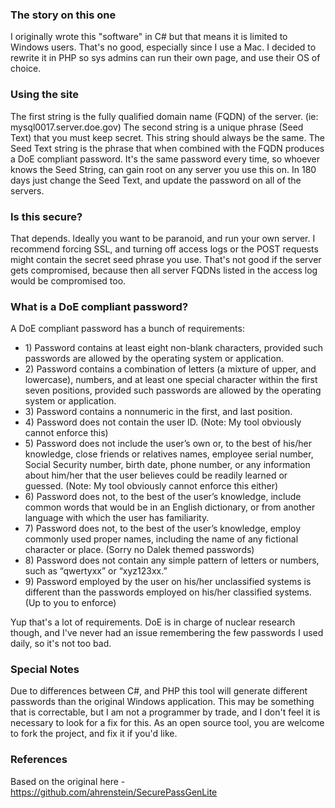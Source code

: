 === The story on this one ===
I originally wrote this "software" in C# but that means it is limited to Windows users. That's no good, especially since I use a Mac. I decided to rewrite it in PHP so sys admins can run their own page, and use their OS of choice.
=== Using the site ===
The first string is the fully qualified domain name (FQDN) of the server. (ie: mysql0017.server.doe.gov) The second string is a unique phrase (Seed Text) that you must keep secret.
This string should always be the same. The Seed Text string is the phrase that when combined with the FQDN produces a DoE compliant password. It's the same password every time, so whoever knows the Seed String, can gain root on any server you use this on.
In 180 days just change the Seed Text, and update the password on all of the servers.
=== Is this secure? ===
That depends. Ideally you want to be paranoid, and run your own server. I recommend forcing SSL, and turning off access logs or the POST requests might contain the secret seed phrase you use. That's not good if the server
gets compromised, because then all server FQDNs listed in the access log would be compromised too.
=== What is a DoE compliant password? ===
A DoE compliant password has a bunch of requirements:
*1) Password contains at least eight non-blank characters, provided such passwords are allowed by the operating system or application.
*2) Password contains a combination of letters (a mixture of upper, and lowercase), numbers, and at least one special character within the first seven positions, provided such passwords are allowed by the operating system or application.
*3) Password contains a nonnumeric in the first, and last position.
*4) Password does not contain the user ID. (Note: My tool obviously cannot enforce this)
*5) Password does not include the user’s own or, to the best of his/her knowledge, close friends or relatives names, employee serial number, Social Security number, birth date, phone number, or any information about him/her that the user believes could be readily learned or guessed. (Note: My tool obviously cannot enforce this either)
*6) Password does not, to the best of the user’s knowledge, include common words that would be in an English dictionary, or from another language with which the user has familiarity.
*7) Password does not, to the best of the user’s knowledge, employ commonly used proper names, including the name of any fictional character or place. (Sorry no Dalek themed passwords)
*8) Password does not contain any simple pattern of letters or numbers, such as “qwertyxx” or “xyz123xx.”
*9) Password employed by the user on his/her unclassified systems is different than the passwords employed on his/her classified systems. (Up to you to enforce)

Yup that's a lot of requirements. DoE is in charge of nuclear research though, and I've never had an issue remembering the few passwords I used daily, so it's not too bad.
=== Special Notes ===
Due to differences between C#, and PHP this tool will generate different passwords than the original Windows application. This may be something that is correctable, but
I am not a programmer by trade, and I don't feel it is necessary to look for a fix for this. As an open source tool, you are welcome to fork the project, and fix it if you'd like.
=== References ===
Based on the original here - https://github.com/ahrenstein/SecurePassGenLite
